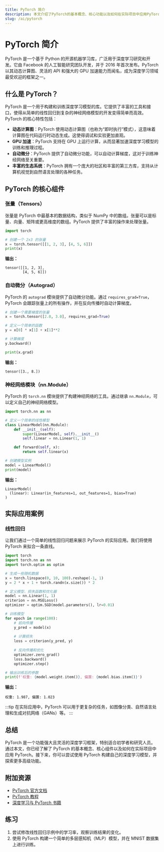 ```yaml
---
title: PyTorch 简介
description: 本文介绍了PyTorch的基本概念、核心功能以及如何在实际项目中应用PyTorch进行深度学习开发。
slug: /ai/pytorch
---
```


# PyTorch 简介

PyTorch 是一个基于 Python 的开源机器学习库，广泛用于深度学习研究和开发。它由 Facebook 的人工智能研究团队开发，并于 2016 年首次发布。PyTorch 以其动态计算图、灵活的 API 和强大的 GPU 加速能力而闻名，成为深度学习领域最受欢迎的框架之一。

## 什么是 PyTorch？

PyTorch 是一个用于构建和训练深度学习模型的库。它提供了丰富的工具和接口，使得从简单的线性回归到复杂的神经网络模型的开发变得简单而高效。PyTorch 的核心特性包括：

- **动态计算图**：PyTorch 使用动态计算图（也称为“即时执行”模式），这意味着计算图在代码运行时动态生成。这使得调试和实验更加直观。
- **GPU 加速**：PyTorch 支持在 GPU 上运行计算，从而显著加速深度学习模型的训练和推理过程。
- **自动微分**：PyTorch 提供了自动微分功能，可以自动计算梯度，这对于训练神经网络至关重要。
- **丰富的生态系统**：PyTorch 拥有一个庞大的社区和丰富的第三方库，支持从计算机视觉到自然语言处理的各种任务。

## PyTorch 的核心组件

### 张量（Tensors）

张量是 PyTorch 中最基本的数据结构，类似于 NumPy 中的数组。张量可以是标量、向量、矩阵或更高维度的数组。PyTorch 提供了丰富的操作来处理张量。

```python
import torch

# 创建一个 2x3 的张量
x = torch.tensor([[1, 2, 3], [4, 5, 6]])
print(x)
```

**输出：**
```
tensor([[1, 2, 3],
        [4, 5, 6]])
```

### 自动微分（Autograd）

PyTorch 的 `autograd` 模块提供了自动微分功能。通过 `requires_grad=True`，PyTorch 会跟踪张量上的所有操作，并在反向传播时自动计算梯度。

```python
# 创建一个需要梯度的张量
x = torch.tensor([2.0, 3.0], requires_grad=True)

# 定义一个简单的函数
y = x[0] * x[1] + x[1]**2

# 计算梯度
y.backward()

print(x.grad)
```

**输出：**
```
tensor([3., 8.])
```

### 神经网络模块（nn.Module）

PyTorch 的 `torch.nn` 模块提供了构建神经网络的工具。通过继承 `nn.Module`，可以定义自己的神经网络模型。

```python
import torch.nn as nn

# 定义一个简单的线性模型
class LinearModel(nn.Module):
    def __init__(self):
        super(LinearModel, self).__init__()
        self.linear = nn.Linear(1, 1)

    def forward(self, x):
        return self.linear(x)

# 创建模型实例
model = LinearModel()
print(model)
```

**输出：**
```
LinearModel(
  (linear): Linear(in_features=1, out_features=1, bias=True)
)
```

## 实际应用案例

### 线性回归

让我们通过一个简单的线性回归问题来展示 PyTorch 的实际应用。我们将使用 PyTorch 来拟合一条直线。

```python
import torch
import torch.nn as nn
import torch.optim as optim

# 生成一些随机数据
x = torch.linspace(0, 10, 100).reshape(-1, 1)
y = 2 * x + 1 + torch.randn(x.size()) * 2

# 定义模型、损失函数和优化器
model = nn.Linear(1, 1)
criterion = nn.MSELoss()
optimizer = optim.SGD(model.parameters(), lr=0.01)

# 训练模型
for epoch in range(100):
    # 前向传播
    y_pred = model(x)
    
    # 计算损失
    loss = criterion(y_pred, y)
    
    # 反向传播和优化
    optimizer.zero_grad()
    loss.backward()
    optimizer.step()

# 输出训练后的参数
print(f'权重: {model.weight.item()}, 偏置: {model.bias.item()}')
```

**输出：**
```
权重: 1.987, 偏置: 1.023
```

:::tip
在实际应用中，PyTorch 可以用于更复杂的任务，如图像分类、自然语言处理和生成对抗网络（GANs）等。
:::

## 总结

PyTorch 是一个功能强大且灵活的深度学习框架，特别适合初学者和研究人员。通过本文，你已经了解了 PyTorch 的基本概念、核心组件以及如何在实际项目中应用 PyTorch。接下来，你可以尝试使用 PyTorch 构建自己的深度学习模型，并探索更多高级功能。

## 附加资源

- [PyTorch 官方文档](https://pytorch.org/docs/stable/index.html)
- [PyTorch 教程](https://pytorch.org/tutorials/)
- [深度学习与 PyTorch 书籍](https://www.manning.com/books/deep-learning-with-pytorch)

## 练习

1. 尝试修改线性回归示例中的学习率，观察训练结果的变化。
2. 使用 PyTorch 构建一个简单的多层感知机（MLP）模型，并在 MNIST 数据集上进行训练。